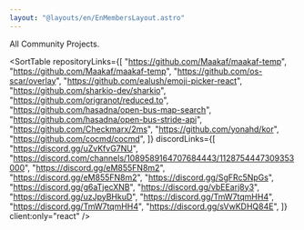 ```yaml
---
layout: "@layouts/en/EnMembersLayout.astro"
---
```



All Community Projects.

<SortTable
  repositoryLinks={[
    "https://github.com/Maakaf/maakaf-temp",
    "https://github.com/Maakaf/maakaf-temp",
    "https://github.com/os-scar/overlay",
    "https://github.com/ealush/emoji-picker-react",
    "https://github.com/sharkio-dev/sharkio",
    "https://github.com/origranot/reduced.to",
    "https://github.com/hasadna/open-bus-map-search",
    "https://github.com/hasadna/open-bus-stride-api",
    "https://github.com/Checkmarx/2ms",
    "https://github.com/yonahd/kor",
    "https://github.com/cocmd/cocmd",
  ]}
  discordLinks={[
    "https://discord.gg/uZvKfvG7NU",
    "https://discord.com/channels/1089589164707684443/1128754447309353000",
    "https://discord.gg/eM855FN8m2",
    "https://discord.gg/eM855FN8m2",
    "https://discord.gg/SgFRc5NpGs",
    "https://discord.gg/g6aTjecXNB",
    "https://discord.gg/vbEEarj8y3",
    "https://discord.gg/uzJpyBHkuD",
    "https://discord.gg/TmW7tqmHH4",
    "https://discord.gg/TmW7tqmHH4",
    "https://discord.gg/sVwKDHQ84E",
  ]}
  client:only="react"
/>
